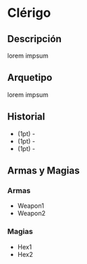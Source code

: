 
# Clérigo

<Bleed>
  <Screenshot src={placeholderImage} alt="placeholder" full />
</Bleed>

## Descripción
lorem impsum

## Arquetipo
lorem impsum

## Historial
* (1pt) -
* (1pt) -
* (1pt) -

## Armas y Magias

### Armas
- Weapon1
- Weapon2

### Magias
- Hex1
- Hex2
